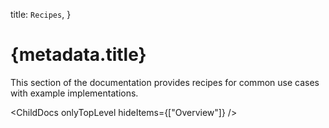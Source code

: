 
  title: `Recipes`,
}

# {metadata.title}

This section of the documentation provides recipes for common use cases with example implementations.

<ChildDocs onlyTopLevel hideItems={["Overview"]} />